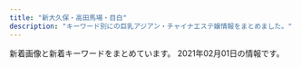 ```yaml
---
title: "新大久保・高田馬場・目白"
description: "キーワード別にの巨乳アジアン・チャイナエステ嬢情報をまとめました。"
---
```


新着画像と新着キーワードをまとめています。
2021年02月01日の情報です。

<DmmAffiliateIns />
<KeywordTable
  shops={
    [
    {
        "name": "COCORO",
        "station": "JR\u5927\u4e45\u4fdd\u99c5\u5317\u53e3",
        "img_links": [
            "https://www.cocoro556.in/img/girl/list/slist154a1f8e548a2959236fdd0e7abcde80ac7.jpg",
            "https://www.cocoro556.in/img/material/p2_t2_subt1.png",
            "https://www.cocoro556.in/img/girl/thumb/smain155228648a02b629a70c40bc424b9302c3e1.jpg",
            "https://www.cocoro556.in/img/girl/thumb/smain155128648a02b629a70c40bc424b9302c3e1.jpg",
            "https://www.cocoro556.in/img/material/p2_t2_subt4.png",
            "https://www.cocoro556.in/img/material/photost1.png",
            "https://www.cocoro556.in/img/material/gm1_rollover.png",
            "https://www.cocoro556.in/img/material/p6_t3_subt1.png",
            "https://www.cocoro556.in/img/material/gm5_rollover.png",
            "https://www.cocoro556.in/img/material/gm6_rollout.png",
            "https://www.cocoro556.in/img/girl/thumb/smain1423ae12bc52cc115b3190fbe6a84a8ffa74.jpg",
            "https://www.cocoro556.in/img/material/p2_t2_subt3.png",
            "https://www.cocoro556.in/img/material/pageheaderimg1.jpg",
            "https://www.cocoro556.in/img/material/p2_t2_subt5_m2.png",
            "https://www.cocoro556.in/img/material/photost5.png",
            "https://www.cocoro556.in/img/girl/list/slist146f806d031a1244ccfaa8b4d307f6ef6d7.jpg",
            "https://www.cocoro556.in/img/camp/camp20200426sub.jpg",
            "https://www.cocoro556.in/img/material/pageheaderimg4.jpg",
            "https://www.cocoro556.in/img/girl/thumb/smain1491773ceed1a7cd35919e9c6866285fb943.jpg",
            "https://www.cocoro556.in/img/girl/thumb/smain1421b75436b0012f83588e08b8d8eb48c8c2.jpg",
            "https://www.cocoro556.in/img/girl/list/slist16322954962968a79edd4eae79b844b9988.jpg",
            "https://www.cocoro556.in/img/material/gm3_rollover.png",
            "https://www.cocoro556.in/img/material/gm2_rollout.png",
            "https://www.cocoro556.in/img/material/gm3_rollout.png",
            "https://www.cocoro556.in/img/material/p6_t3.png",
            "https://www.cocoro556.in/img/girl/thumb/smain1441346e3df3ff1cef1386c89c6ba9e9f72e.jpg",
            "https://www.cocoro556.in/img/material/photost7.png",
            "https://www.cocoro556.in/img/material/noimg_b.jpg",
            "https://www.cocoro556.in/img/material/gm5_rollout.png",
            "https://www.cocoro556.in/img/girl/thumb/smain14634879628e490d1ecf1cd7a9d727569f95.jpg",
            "https://www.cocoro556.in/img/girl/thumb/smain1493773ceed1a7cd35919e9c6866285fb943.jpg",
            "https://www.cocoro556.in/img/material/pd_st2.png",
            "https://www.cocoro556.in/img/girl/main/smain1421b75436b0012f83588e08b8d8eb48c8c2.jpg",
            "https://www.cocoro556.in/img/material/p6_t2.png",
            "https://www.cocoro556.in/img/material/pageheaderimg3.jpg",
            "https://www.cocoro556.in/img/material/p3_t1.png",
            "https://www.cocoro556.in/img/girl/thumb/smain1461f806d031a1244ccfaa8b4d307f6ef6d7.jpg",
            "https://www.cocoro556.in/img/material/gm2_rollover.png",
            "https://www.cocoro556.in/img/girl/thumb/smain14922dea5bdda380e76839c012ab24bd9f82.jpg",
            "https://www.cocoro556.in/img/girl/main/smain1461f806d031a1244ccfaa8b4d307f6ef6d7.jpg",
            "https://www.cocoro556.in/img/material/mobilesite.png",
            "https://www.cocoro556.in/img/girl/thumb/smain1422b75436b0012f83588e08b8d8eb48c8c2.jpg",
            "https://www.cocoro556.in/img/material/pd_st3.png",
            "https://www.cocoro556.in/img/material/p2_t2_subt5.png",
            "https://www.cocoro556.in/img/material/p2_t2_subt4_m1.png",
            "https://www.cocoro556.in/img/material/photost4rev1.png",
            "https://www.cocoro556.in/img/girl/thumb/smain1443346e3df3ff1cef1386c89c6ba9e9f72e.jpg",
            "https://www.cocoro556.in/img/girl/main/smain126142f85375ac3eb532582567360874d2d6.jpg",
            "https://www.cocoro556.in/img/material/photost2rev1.png",
            "https://www.cocoro556.in/img/girl/main/smain1491773ceed1a7cd35919e9c6866285fb943.jpg",
            "https://www.cocoro556.in/img/material/p2_t2_subt5_m1.png",
            "https://www.cocoro556.in/img/girl/main/smain155128648a02b629a70c40bc424b9302c3e1.jpg",
            "https://www.cocoro556.in/img/material/leftinfo.png",
            "https://www.cocoro556.in/img/material/p6_t1.png",
            "https://www.cocoro556.in/img/girl/main/smain1441346e3df3ff1cef1386c89c6ba9e9f72e.jpg",
            "https://www.cocoro556.in/img/girl/thumb/smain1542a1f8e548a2959236fdd0e7abcde80ac7.jpg",
            "https://www.cocoro556.in/img/girl/list/slist12642f85375ac3eb532582567360874d2d6.jpg",
            "https://www.cocoro556.in/img/material/photost6.png",
            "https://www.cocoro556.in/img/material/top_t2.png",
            "https://www.cocoro556.in/img/material/gm4_rollout.png",
            "https://www.cocoro556.in/img/material/p2_t2_subt2.png",
            "https://www.cocoro556.in/img/material/pd_number.png",
            "https://www.cocoro556.in/img/material/p2_t2_sub_m1_1.png",
            "https://www.cocoro556.in/img/material/gm6_rollover.png",
            "https://www.cocoro556.in/img/girl/thumb/smain1462f806d031a1244ccfaa8b4d307f6ef6d7.jpg",
            "https://www.cocoro556.in/img/girl/thumb/smain126332fd72809eba38056753c1720b05d8d5.jpg",
            "https://www.cocoro556.in/img/material/ftel.png",
            "https://www.cocoro556.in/img/material/p3_1_t1.png",
            "https://www.cocoro556.in/img/material/noimg_s.jpg",
            "https://www.cocoro556.in/img/material/noimg_m.jpg",
            "https://www.cocoro556.in/img/material/top_t3_subt1.png",
            "https://www.cocoro556.in/img/girl/main/smain163122954962968a79edd4eae79b844b9988.jpg",
            "https://www.cocoro556.in/img/girl/thumb/smain126142f85375ac3eb532582567360874d2d6.jpg",
            "https://www.cocoro556.in/img/material/gm1_rollout.png",
            "https://www.cocoro556.in/img/material/p5_t1.png",
            "https://www.cocoro556.in/img/camp/camp20210201.jpg",
            "https://www.cocoro556.in/img/material/p2_t2_sub_m1_3.png",
            "https://www.cocoro556.in/img/girl/thumb/smain1541a1f8e548a2959236fdd0e7abcde80ac7.jpg",
            "https://www.cocoro556.in/img/material/p2_t2.png",
            "https://www.cocoro556.in/img/girl/list/slist144346e3df3ff1cef1386c89c6ba9e9f72e.jpg",
            "https://www.cocoro556.in/img/girl/thumb/smain1543ab2e0ee9f9fde8103e9fe80e33b07761.jpg",
            "https://www.cocoro556.in/img/material/accminimgrev1.jpg",
            "https://www.cocoro556.in/img/girl/thumb/smain126242f85375ac3eb532582567360874d2d6.jpg",
            "https://www.cocoro556.in/img/material/top_t1.png",
            "https://www.cocoro556.in/img/material/top_t3_imgrev1.jpg",
            "https://www.cocoro556.in/img/material/pd_st1.png",
            "https://www.cocoro556.in/img/girl/main/smain1541a1f8e548a2959236fdd0e7abcde80ac7.jpg",
            "https://www.cocoro556.in/img/material/p2_t2_sub_m1_2.png",
            "https://www.cocoro556.in/img/girl/list/slist149773ceed1a7cd35919e9c6866285fb943.jpg",
            "https://www.cocoro556.in/img/girl/thumb/smain1442346e3df3ff1cef1386c89c6ba9e9f72e.jpg",
            "https://www.cocoro556.in/img/material/pageheaderimg2.jpg",
            "https://www.cocoro556.in/img/material/top_t4.png",
            "https://www.cocoro556.in/img/girl/list/slist142b75436b0012f83588e08b8d8eb48c8c2.jpg",
            "https://www.cocoro556.in/img/material/top_t3.png",
            "https://www.cocoro556.in/img/material/p6_t2_subt1.png",
            "https://www.cocoro556.in/img/material/photost3rev1.png",
            "https://www.cocoro556.in/img/whatnew/cocoro2021.png",
            "https://www.cocoro556.in/img/material/age_rollout.png",
            "https://www.cocoro556.in/img/girl/thumb/smain163122954962968a79edd4eae79b844b9988.jpg",
            "https://www.cocoro556.in/img/girl/list/slist15565c84cfd25159bbfcf85c63899ef5f53.jpg"
        ],
        "keywords": {
            "C": 21,
            "E": 1
        },
        "url": "https://www.cocoro556.in/"
    },
    {
        "keywords": {
            "85": 1,
            "D": 5,
            "C": 14,
            "86": 4,
            "87": 1
        },
        "name": "Angel",
        "img_links": [
            "https://angel.abnavi.info/images/nbj1.jpg",
            "https://angel.abnavi.info/photos/sites/7/2020/07/2020073005201940.jpg",
            "https://angel.abnavi.info/images/room3.jpg",
            "https://angel.abnavi.info/images/s_news.png",
            "https://angel.abnavi.info/photos/sites/7/2020/07/2020073006120917.jpg",
            "https://angel.abnavi.info/images/room2.jpg",
            "https://angel.abnavi.info/images/nbj3.jpg",
            "https://angel.abnavi.info/photos/sites/7/2020/10/2020101305350920.jpg",
            "https://angel.abnavi.info/photos/sites/7/2020/11/2020110606371089.jpg",
            "https://angel.abnavi.info/photos/sites/7/2020/07/2020073005202048.jpg",
            "https://angel.abnavi.info/images/room1.jpg",
            "https://angel.abnavi.info/images/room4.jpg",
            "https://angel.abnavi.info/images/top.jpg",
            "https://angel.abnavi.info/images/end.png",
            "https://angel.abnavi.info/images/s_staff.jpg",
            "https://angel.abnavi.info/images/news_bj3.jpg",
            "https://angel.abnavi.info/photos/sites/7/2020/09/2020092301333424.jpg"
        ],
        "url": "https://angel.abnavi.info/",
        "station": "JR\u9ad8\u7530\u99ac\u5834\u99c5"
    },
    {
        "url": "http://esthe.top/",
        "name": "RAN\uff5e\u30e9\u30f3\uff5e",
        "keywords": {},
        "img_links": [
            "http://esthe.top/images/an_1_02.jpg",
            "http://esthe.top/images/an_2_03.jpg",
            "http://esthe.top/images/demo/slider/tooltips/slide1.png",
            "http://esthe.top/images/room_images/gallery-04.jpg",
            "http://esthe.top/images/an_2_07.jpg",
            "http://esthe.top/images/demo/slider/images/slide2.png",
            "http://esthe.top/images/staff_images/staff_07a.jpg",
            "http://esthe.top/images/room_images/gallery-05.jpg",
            "http://esthe.top/images/demo/slider/images/slide3.png",
            "http://esthe.top/images/demo/slider/images/slide1.png",
            "http://esthe.top/images/an_1_05.jpg",
            "http://esthe.top/images/Bottom_02.jpg",
            "http://esthe.top/images/QRcode.jpg",
            "http://esthe.top/images/room_images/gallery-03.jpg",
            "http://esthe.top/images/demo/slider/images/slide5.png",
            "http://esthe.top/images/an_1_07.jpg",
            "http://esthe.top/images/acs_ima/access-02.jpg",
            "http://esthe.top/images/an_2_05.jpg",
            "http://esthe.top/images/staff_images/staff_07b.jpg",
            "http://esthe.top/images/demo/slider/tooltips/slide5.png",
            "http://esthe.top/images/an_1_03.jpg",
            "http://esthe.top/images/staff_images/staff_01a.jpg",
            "http://esthe.top/images/staff_images/staff_09b.jpg",
            "http://esthe.top/images/acs_ima/access-04.jpg",
            "http://esthe.top/images/room_images/gallery-06.jpg",
            "http://esthe.top/images/acs_ima/access-01.jpg",
            "http://esthe.top/images/staff_images/staff_04b.jpg",
            "http://esthe.top/images/an_2_02.jpg",
            "http://esthe.top/images/room_images/index-02.jpg",
            "http://esthe.top/images/Bottom_01.jpg",
            "http://esthe.top/images/room_images/gallery-01.jpg",
            "http://esthe.top/images/staff_images/staff_09a.jpg",
            "http://esthe.top/images/an_1_04.jpg",
            "http://esthe.top/images/an_2_06.jpg",
            "http://esthe.top/images/staff_images/staff_010a.jpg",
            "http://esthe.top/images/an_2_04.jpg",
            "http://esthe.top/images/demo/slider/tooltips/slide3.png",
            "http://esthe.top/images/room_images/index-01.jpg",
            "http://esthe.top/images/staff_images/staff_010b.jpg",
            "http://esthe.top/images/an_1_06.jpg",
            "http://esthe.top/images/demo/slider/tooltips/slide4.png",
            "http://esthe.top/images/demo/slider/tooltips/slide2.png",
            "http://esthe.top/images/staff_images/staff_04a.jpg",
            "http://esthe.top/images/staff_images/staff_01b.jpg",
            "http://esthe.top/images/acs_ima/access-03.jpg",
            "http://esthe.top/images/room_images/gallery-02.jpg",
            "http://esthe.top/images/demo/slider/images/slide4.png"
        ],
        "station": "JR\u9ad8\u7530\u99ac\u5834\u99c5\u6771\u53e3"
    },
    {
        "station": "JR\u9ad8\u7530\u99ac\u5834\u99c5\u65e9\u7a32\u7530\u53e3",
        "url": "http://www.china-es.info/",
        "img_links": [
            "http://www.china-es.info/images/menu/staff.jpg",
            "http://www.china-es.info/images/mobile.jpg",
            "http://www.china-es.info/images/head.jpg",
            "http://www.china-es.info/images/menu/interior.jpg",
            "http://www.china-es.info/images/int3.jpg",
            "http://www.china-es.info/img/nana2.jpg",
            "http://www.china-es.info/images/sys2.jpg",
            "http://www.china-es.info/images/sys3.jpg",
            "http://www.china-es.info/images/top.jpg",
            "http://www.china-es.info/images/staff_t.jpg",
            "http://www.china-es.info/images/int2.jpg",
            "http://www.china-es.info/images/int4.jpg",
            "http://www.china-es.info/images/int1.jpg",
            "http://www.china-es.info/img/hibiki1.jpg",
            "http://www.china-es.info/images/rec1.jpg",
            "http://www.china-es.info/img/nana1.jpg",
            "http://www.china-es.info/images/sys1.jpg",
            "http://www.china-es.info/img/ringo1.jpg",
            "http://www.china-es.info/images/rec2.jpg",
            "http://www.china-es.info/images/interior_t.jpg",
            "http://www.china-es.info/images/menu/top.jpg",
            "http://www.china-es.info/images/news.jpg"
        ],
        "keywords": {},
        "name": "Honey At Home \u30cf\u30cb\u30fc\u30a2\u30c3\u30c8\u30db\u30fc\u30e0"
    },
    {
        "name": "\u6625\u306e\u5922",
        "keywords": {},
        "url": "http://www.harunoyume.com/",
        "station": "JR\u65b0\u5927\u4e45\u4fdd\u99c5",
        "img_links": [
            "http://www.harunoyume.com/images/discount.jpg",
            "http://www.harunoyume.com/images/campaign.jpg",
            "http://www.harunoyume.com/images/covergirl.jpg",
            "http://www.harunoyume.com/images/service-image.jpg"
        ]
    },
    {
        "url": "http://kobo.mssg.jp/",
        "station": "JR\u5927\u4e45\u4fdd\u99c5\u5317\u53e3",
        "keywords": {},
        "name": "\u6c34\u8272-\u30df\u30ba\u30a4\u30ed-",
        "img_links": [
            "http://kobo.mssg.jp/layer/images/top/top_04.jpg",
            "http://kobo.mssg.jp/images/staff_5.jpg",
            "http://kobo.mssg.jp/images/staff_2b.jpg",
            "http://kobo.mssg.jp/images/1.jpg",
            "http://kobo.mssg.jp/images/staff_9a.jpg",
            "http://kobo.mssg.jp/layer/images/top/top_01.jpg",
            "http://kobo.mssg.jp/images/top2.jpg",
            "http://kobo.mssg.jp/images/top1.jpg",
            "http://kobo.mssg.jp/images/staff_10a.jpg",
            "http://kobo.mssg.jp/images/s_info.png",
            "http://kobo.mssg.jp/images/staff_8.jpg",
            "http://kobo.mssg.jp/images/staff_2a.jpg",
            "http://kobo.mssg.jp/layer/images/top/top_08.png",
            "http://kobo.mssg.jp/images/staff_9b.jpg",
            "http://kobo.mssg.jp/images/info.png",
            "http://kobo.mssg.jp/layer/images/top/top_03.jpg",
            "http://kobo.mssg.jp/images/wenzi-staff.png",
            "http://kobo.mssg.jp/layer/images/top/top_06.jpg",
            "http://kobo.mssg.jp/images/staff_8a.jpg",
            "http://kobo.mssg.jp/layer/images/top.jpg",
            "http://kobo.mssg.jp/images/staff_4.jpg",
            "http://kobo.mssg.jp/layer/images/top/top_05.jpg",
            "http://kobo.mssg.jp/images/staff_bj1.png",
            "http://kobo.mssg.jp/layer/images/top/top_02.jpg",
            "http://kobo.mssg.jp/images/staff_bj4.png"
        ]
    },
    {
        "img_links": [
            "http://p-aroma.work/images/3.jpg",
            "http://p-aroma.work/images/s2.jpg",
            "http://p-aroma.work/img/mayu1.png",
            "http://p-aroma.work/staff/mayu.jpg",
            "http://p-aroma.work/images/2.jpg",
            "http://p-aroma.work/images/int1.png",
            "http://p-aroma.work/staff/kasumi.jpg",
            "http://p-aroma.work/images/1.jpg",
            "http://p-aroma.work/images/tel.jpg",
            "http://p-aroma.work/images/interior_t.png",
            "http://p-aroma.work/img/mirai1.png",
            "http://p-aroma.work/images/4.jpg",
            "http://p-aroma.work/images/6.jpg",
            "http://p-aroma.work/img/rina1.png",
            "http://p-aroma.work/images/s1.jpg",
            "http://p-aroma.work/img/ayaka1.png",
            "http://p-aroma.work/staff/rina.jpg",
            "http://p-aroma.work/images/mobile.jpg",
            "http://p-aroma.work/images/staff_t.png",
            "http://p-aroma.work/images/news.jpg",
            "http://p-aroma.work/images/sys.png",
            "http://p-aroma.work/images/int2.png",
            "http://p-aroma.work/staff/ayaka.jpg",
            "http://p-aroma.work/images/s1.png",
            "http://p-aroma.work/images/head.jpg",
            "http://p-aroma.work/img/kasumi1.png",
            "http://p-aroma.work/staff/mirai.jpg"
        ],
        "station": "JR\u5927\u4e45\u4fdd\u99c5\u5317\u53e3",
        "url": "http://p-aroma.work/",
        "name": "\u7652\u3057\u306e\u51fa\u4f1a\u3044",
        "keywords": {}
    },
    {
        "keywords": {
            "C": 34
        },
        "name": "Lovely Heart",
        "url": "http://aes-salon.com/",
        "img_links": [
            "http://aes-salon.com/img/access/roaddm.png",
            "http://aes-salon.com/scdl/staff/10081mb.jpg",
            "http://aes-salon.com/pic/top1.jpg",
            "http://aes-salon.com/scdl/staff/10631.jpg",
            "http://aes-salon.com/scdl/staff/10291.jpg",
            "http://aes-salon.com/img/access/road3.jpg",
            "http://aes-salon.com/scdl/staff/10602.jpg",
            "http://aes-salon.com/scdl/staff/10671.jpg",
            "http://aes-salon.com/scdl/staff/10661mb.jpg",
            "http://aes-salon.com/scdl/staff/10591.jpg",
            "http://aes-salon.com/img/ttl_nouka.jpg",
            "http://aes-salon.com/scdl/staff/10461.jpg",
            "http://aes-salon.com/scdl/staff/10501.jpg",
            "http://aes-salon.com/scdl/staff/10601.jpg",
            "http://aes-salon.com/pic/top2.jpg",
            "http://aes-salon.com/scdl/staff/10621.jpg",
            "http://aes-salon.com/scdl/staff/10471.jpg",
            "http://aes-salon.com/scdl/staff/10601mb.jpg",
            "http://aes-salon.com/scdl/staff/10411.jpg",
            "http://aes-salon.com/scdl/staff/10342.jpg",
            "http://aes-salon.com/img/access/road2.jpg",
            "http://aes-salon.com/pic/head.jpg",
            "http://aes-salon.com/scdl/staff/10671mb.jpg",
            "http://aes-salon.com/scdl/staff/10083.jpg",
            "http://aes-salon.com/scdl/staff/10641mb.jpg",
            "http://aes-salon.com/img/access/road4.jpg",
            "http://aes-salon.com/scdl/staff/10511mb.jpg",
            "http://aes-salon.com/scdl/staff/10252.jpg",
            "http://aes-salon.com/img/ttl_att.png",
            "http://aes-salon.com/scdl/staff/10561.jpg",
            "http://aes-salon.com/img/ttl_attbnr.jpg",
            "http://aes-salon.com/scdl/staff/10412.jpg",
            "http://aes-salon.com/scdl/staff/10251.jpg",
            "http://aes-salon.com/i/files/homeimg.jpg",
            "http://aes-salon.com/scdl/staff/10441mb.jpg",
            "http://aes-salon.com/scdl/staff/10471mb.jpg",
            "http://aes-salon.com/scdl/staff/10592.jpg",
            "http://aes-salon.com/scdl/staff/10651mb.jpg",
            "http://aes-salon.com/img/ttl_bekan.jpg",
            "http://aes-salon.com/scdl/staff/10251mb.jpg",
            "http://aes-salon.com/scdl/staff/10571mb.jpg",
            "http://aes-salon.com/scdl/staff/10091.jpg",
            "http://aes-salon.com/scdl/staff/10121.jpg",
            "http://aes-salon.com/img/system/campaign.jpg",
            "http://aes-salon.com/scdl/staff/10571.jpg",
            "http://aes-salon.com/scdl/staff/10121mb.jpg",
            "http://aes-salon.com/scdl/staff/10511.jpg",
            "http://aes-salon.com/scdl/staff/10122.jpg",
            "http://aes-salon.com/scdl/staff/10092.jpg",
            "http://aes-salon.com/scdl/staff/10631mb.jpg",
            "http://aes-salon.com/scdl/staff/10292.jpg",
            "http://aes-salon.com/scdl/staff/10461mb.jpg",
            "http://aes-salon.com/scdl/staff/10411mb.jpg",
            "http://aes-salon.com/scdl/staff/10472.jpg",
            "http://aes-salon.com/scdl/staff/10621mb.jpg",
            "http://aes-salon.com/scdl/staff/10562.jpg",
            "http://aes-salon.com/scdl/staff/10501mb.jpg",
            "http://aes-salon.com/scdl/staff/10351.jpg",
            "http://aes-salon.com/scdl/staff/10441.jpg",
            "http://aes-salon.com/scdl/staff/10291mb.jpg",
            "http://aes-salon.com/scdl/staff/10091mb.jpg",
            "http://aes-salon.com/scdl/staff/10351mb.jpg",
            "http://aes-salon.com/scdl/staff/10502.jpg",
            "http://aes-salon.com/scdl/staff/10591mb.jpg",
            "http://aes-salon.com/scdl/staff/10563.jpg",
            "http://aes-salon.com/scdl/staff/10462.jpg",
            "http://aes-salon.com/img/ttl_staff.png",
            "http://aes-salon.com/img/ttl_sister.png",
            "http://aes-salon.com/img/access/road1.jpg",
            "http://aes-salon.com/scdl/staff/10561mb.jpg",
            "http://aes-salon.com/scdl/staff/10661.jpg",
            "http://aes-salon.com/scdl/staff/10341.jpg",
            "http://aes-salon.com/scdl/staff/10341mb.jpg",
            "http://aes-salon.com/scdl/staff/10641.jpg",
            "http://aes-salon.com/scdl/staff/10081.jpg",
            "http://aes-salon.com/scdl/staff/10082.jpg",
            "http://aes-salon.com/scdl/staff/10651.jpg",
            "http://aes-salon.com/img/ttl_mobile.jpg"
        ],
        "station": "JR\u5927\u4e45\u4fdd\u99c5\u5317\u53e3"
    },
    {
        "keywords": {},
        "name": "Lui\uff5e\u30eb\u30a4\uff5e",
        "img_links": [
            "http://www.e-candy.work/images/newface.png",
            "http://www.e-candy.work/img/ai1.jpg",
            "http://www.e-candy.work/images/sys2.jpg",
            "http://www.e-candy.work/images/4.jpg",
            "http://www.e-candy.work/img/aya1.jpg",
            "http://www.e-candy.work/images/int2.png",
            "http://www.e-candy.work/images/1.jpg",
            "http://www.e-candy.work/images/info.png",
            "http://www.e-candy.work/images/8.jpg",
            "http://www.e-candy.work/images/3.jpg",
            "http://www.e-candy.work/images/news.jpg",
            "http://www.e-candy.work/img/rina1.jpg",
            "http://www.e-candy.work/images/mobile.jpg",
            "http://www.e-candy.work/img/miki1.jpg",
            "http://www.e-candy.work/img/haruka1.jpg",
            "http://www.e-candy.work/images/s1.png",
            "http://www.e-candy.work/images/tel.jpg",
            "http://www.e-candy.work/images/6.jpg",
            "http://www.e-candy.work/images/int1.png",
            "http://www.e-candy.work/img/yui1.jpg",
            "http://www.e-candy.work/img/nana1.jpg",
            "http://www.e-candy.work/images/sys1.jpg",
            "http://www.e-candy.work/images/head.jpg",
            "http://www.e-candy.work/images/interior_t.png",
            "http://www.e-candy.work/images/7.jpg",
            "http://www.e-candy.work/images/staff_t.png",
            "http://www.e-candy.work/images/5.jpg",
            "http://www.e-candy.work/images/sys3.png"
        ],
        "url": "http://www.e-candy.work/",
        "station": "\u65b0\u5927\u4e45\u4fdd\u99c5"
    },
    {
        "station": "JR\u9ad8\u7530\u99ac\u5834\u99c5\u65e9\u7a32\u7530\u53e3",
        "img_links": [
            "http://www.kity.work/staff/aoi.jpg",
            "http://www.kity.work/images/staff_t.jpg",
            "http://www.kity.work/images/s1.png",
            "http://www.kity.work/images/news.jpg",
            "http://www.kity.work/images/up.jpg",
            "http://www.kity.work/staff/minami.jpg",
            "http://www.kity.work/images/int1.jpg",
            "http://www.kity.work/staff/an.jpg",
            "http://www.kity.work/images/ac2.jpg",
            "http://www.kity.work/images/4.jpg",
            "http://www.kity.work/images/s1.jpg",
            "http://www.kity.work/images/tel.jpg",
            "http://www.kity.work/img/minami1.jpg",
            "http://www.kity.work/img/yuka1.jpg",
            "http://www.kity.work/staff/yuka.jpg",
            "http://www.kity.work/images/int2.jpg",
            "http://www.kity.work/images/sys.jpg",
            "http://www.kity.work/img/aoi1.jpg",
            "http://www.kity.work/img/an1.jpg",
            "http://www.kity.work/staff/sara.jpg",
            "http://www.kity.work/img/an2.jpg",
            "http://www.kity.work/img/minami2.jpg",
            "http://www.kity.work/images/s2.jpg",
            "http://www.kity.work/img/sara1.jpg",
            "http://www.kity.work/img/aoi2.jpg",
            "http://www.kity.work/images/1.jpg",
            "http://www.kity.work/images/3.jpg",
            "http://www.kity.work/img/yuka2.jpg",
            "http://www.kity.work/img/sara2.jpg",
            "http://www.kity.work/images/head.jpg",
            "http://www.kity.work/images/2.jpg",
            "http://www.kity.work/images/5.jpg",
            "http://www.kity.work/images/tg.jpg",
            "http://www.kity.work/images/interior_t.jpg"
        ],
        "keywords": {},
        "name": "\u98a8\u96c5\u5802 \uff5e\u3075\u3046\u304c\u3069\u3046\uff5e",
        "url": "http://www.kity.work/"
    },
    {
        "name": "\u82b1",
        "img_links": [
            "https://est-hana.com/img/material/staff_t1.png",
            "https://est-hana.com/img/material/click_tel_btn.png",
            "https://est-hana.com/img/girl/pickup/pickup20180830201105.jpg",
            "https://est-hana.com/img/girl/list/slist19753ce52e0264e81a8a42e5d3c84dd833e.jpg",
            "https://est-hana.com/img/material/gm6_rollout.png",
            "https://est-hana.com/img/material/hosi4.png",
            "https://est-hana.com/img/girl/list/s77_face.jpg",
            "https://est-hana.com/img/girl/thumb/s86_1.jpg",
            "https://est-hana.com/img/material/photorenew3.jpg",
            "https://est-hana.com/img/girl/pickup/pickup20190227121102.jpg",
            "https://est-hana.com/img/material/massap6.jpg",
            "https://est-hana.com/img/girl/main/s139_1.jpg",
            "https://est-hana.com/img/material/massap2.jpg",
            "https://est-hana.com/img/girl/pickup/pickup20190118192153.jpg",
            "https://est-hana.com/img/material/top_t6.png",
            "https://est-hana.com/img/girl/pickup/pickup20191214162524.jpg",
            "https://est-hana.com/img/girl/list/sface110404ef9fc79e2a0a04d64b621c22a0c77.jpg",
            "https://est-hana.com/img/material/detailwaku.png",
            "https://est-hana.com/img/girl/list/s77_list.jpg",
            "https://est-hana.com/img/girl/thumb/smain1913da4fa2da2e801312734721e1a44d8e19.jpg",
            "https://est-hana.com/img/girl/thumb/smain184149673a0eecbfdaab27d1a016ce6f4281.jpg",
            "https://est-hana.com/img/girl/pickup/pickup20181218104555.jpg",
            "https://est-hana.com/img/material/photorenew1.jpg",
            "https://est-hana.com/img/material/line1.png",
            "https://est-hana.com/img/girl/list/s86_list.jpg",
            "https://est-hana.com/img/girl/list/slist191ec56c0d5cc68365ea11e2e52a40272d8.jpg",
            "https://est-hana.com/img/girl/list/s75_face.jpg",
            "https://est-hana.com/img/material/massap7.jpg",
            "https://est-hana.com/img/girl/list/sface8365230fc40840a020ba3ed47600db4b4a.jpg",
            "https://est-hana.com/img/material/gm5_rollout.png",
            "https://est-hana.com/img/girl/pickup/pickup20190118192257.jpg",
            "https://est-hana.com/img/girl/main/smain1891e9ae2d8752cd8b9474ebd62df9909f9b.jpg",
            "https://est-hana.com/img/girl/thumb/smain110138adcf1cf026681bfa9a408199a21890.jpg",
            "https://est-hana.com/img/material/gm4_rollout.png",
            "https://est-hana.com/img/girl/pickup/topgirl20180526173824.png",
            "https://est-hana.com/img/girl/thumb/s139_1.jpg",
            "https://est-hana.com/img/girl/list/s163_face.jpg",
            "https://est-hana.com/img/girl/list/s139_face.jpg",
            "https://est-hana.com/img/girl/thumb/smain1901e7f2a11706f93c08ab1eb76c57c0a501.jpg",
            "https://est-hana.com/img/girl/pickup/pickup20141227182613.jpeg",
            "https://est-hana.com/img/material/gm3_rollout.png",
            "https://est-hana.com/img/material/sys_etc.png",
            "https://est-hana.com/img/girl/list/sface18449673a0eecbfdaab27d1a016ce6f4281.jpg",
            "https://est-hana.com/img/material/w1.png",
            "https://est-hana.com/img/girl/list/sface189e9ae2d8752cd8b9474ebd62df9909f9b.jpg",
            "https://est-hana.com/img/material/returnbtn.png",
            "https://est-hana.com/img/camp/camp20210201.png",
            "https://est-hana.com/img/girl/pickup/pickup20191208191053.jpg",
            "https://est-hana.com/img/material/top_t2.png",
            "https://est-hana.com/img/material/m2.png",
            "https://est-hana.com/img/girl/list/sface199a8b144d9cbd006fc9dffdf23ad77de07.jpg",
            "https://est-hana.com/img/girl/list/s180_list.jpg",
            "https://est-hana.com/img/girl/pickup/topgirl20180308214256.png",
            "https://est-hana.com/img/girl/list/s173_list.jpg",
            "https://est-hana.com/img/girl/thumb/s180_1.jpg",
            "https://est-hana.com/img/material/massa_t1.png",
            "https://est-hana.com/img/girl/pickup/pickup20190121202926.jpg",
            "https://est-hana.com/img/material/massap3.jpg",
            "https://est-hana.com/img/material/sys_option.png",
            "https://est-hana.com/img/girl/main/smain110138adcf1cf026681bfa9a408199a21890.jpg",
            "https://est-hana.com/img/material/top_t2_img_rev2.jpg",
            "https://est-hana.com/img/girl/main/smain1871110bf62c88dcefca310cdc127f9b11f2.jpg",
            "https://est-hana.com/img/girl/pickup/topgirl20190528141109.png",
            "https://est-hana.com/img/girl/thumb/smain1912da4fa2da2e801312734721e1a44d8e19.jpg",
            "https://est-hana.com/img/girl/thumb/smain1871110bf62c88dcefca310cdc127f9b11f2.jpg",
            "https://est-hana.com/img/material/gm1_rollout.png",
            "https://est-hana.com/img/girl/pickup/topgirl20180908131653.png",
            "https://est-hana.com/img/girl/pickup/topgirl20161016054301.png",
            "https://est-hana.com/img/girl/main/smain1911ec56c0d5cc68365ea11e2e52a40272d8.jpg",
            "https://est-hana.com/img/girl/pickup/pickup20180526173711.jpg",
            "https://est-hana.com/img/girl/list/s75_list.jpg",
            "https://est-hana.com/img/girl/pickup/topgirl20140510202547.png",
            "https://est-hana.com/img/material/top_t3.png",
            "https://est-hana.com/img/material/age.png",
            "https://est-hana.com/img/girl/thumb/smain18725b09cd881b1f036f9f4970616c10b474.jpg",
            "https://est-hana.com/img/material/d1.png",
            "https://est-hana.com/img/girl/thumb/smain193281777917c863b2cd265723b9cb5a3c32.jpg",
            "https://est-hana.com/img/girl/list/slist187110f9d5212fd19d8b8410ec6bff294e6.jpg",
            "https://est-hana.com/img/material/infopanel.png",
            "https://est-hana.com/img/material/massap5.jpg",
            "https://est-hana.com/img/girl/list/slist19053cc33bb85f739f63e84c2ae2c41c2eb.jpg",
            "https://est-hana.com/img/girl/thumb/smain197153ce52e0264e81a8a42e5d3c84dd833e.jpg",
            "https://est-hana.com/img/material/systme_t1.png",
            "https://est-hana.com/img/material/staffdetail_t1.png",
            "https://est-hana.com/img/girl/pickup/pickup20190528135649.jpg",
            "https://est-hana.com/img/girl/list/s173_face.jpg",
            "https://est-hana.com/img/girl/list/s139_list.jpg",
            "https://est-hana.com/img/girl/list/s88_list.jpg",
            "https://est-hana.com/img/girl/thumb/s173_2.jpg",
            "https://est-hana.com/img/material/top_twitter.png",
            "https://est-hana.com/img/girl/list/sface193e3a7504f14e2050f14cb6782d72bb46c.jpg",
            "https://est-hana.com/img/girl/main/s75_1.jpg",
            "https://est-hana.com/img/whatnew/20200401_mask.jpg",
            "https://est-hana.com/img/material/month.png",
            "https://est-hana.com/img/girl/list/sface201dc74ab8dea78d771771d5fda7bccc989.jpg",
            "https://est-hana.com/img/girl/main/smain1931e3a7504f14e2050f14cb6782d72bb46c.jpg",
            "https://est-hana.com/img/girl/thumb/smain1911ec56c0d5cc68365ea11e2e52a40272d8.jpg",
            "https://est-hana.com/img/girl/main/smain1901e7f2a11706f93c08ab1eb76c57c0a501.jpg",
            "https://est-hana.com/img/girl/pickup/topgirl20141227182718.png",
            "https://est-hana.com/img/girl/thumb/smain19725e2ed7efe2de621955e09d12295a13ee.jpg",
            "https://est-hana.com/img/girl/list/sface191ec56c0d5cc68365ea11e2e52a40272d8.jpg",
            "https://est-hana.com/img/material/top_t4.png",
            "https://est-hana.com/img/girl/list/sface190e7f2a11706f93c08ab1eb76c57c0a501.jpg",
            "https://est-hana.com/img/material/photorenew4.jpg",
            "https://est-hana.com/img/girl/list/sface19753ce52e0264e81a8a42e5d3c84dd833e.jpg",
            "https://est-hana.com/img/girl/main/smain197153ce52e0264e81a8a42e5d3c84dd833e.jpg",
            "https://est-hana.com/img/girl/thumb/smain1891e9ae2d8752cd8b9474ebd62df9909f9b.jpg",
            "https://est-hana.com/img/girl/list/s86_face.jpg",
            "https://est-hana.com/img/girl/main/s173_1.jpg",
            "https://est-hana.com/img/girl/thumb/smain1102404ef9fc79e2a0a04d64b621c22a0c77.jpg",
            "https://est-hana.com/img/girl/main/smain184149673a0eecbfdaab27d1a016ce6f4281.jpg",
            "https://est-hana.com/img/material/topflashimg1.jpg",
            "https://est-hana.com/img/material/day.png",
            "https://est-hana.com/img/material/photorenew2rev1.jpg",
            "https://est-hana.com/img/material/sys_course1_rev2.png",
            "https://est-hana.com/img/girl/thumb/s88_1.jpg",
            "https://est-hana.com/img/girl/list/slist18449673a0eecbfdaab27d1a016ce6f4281.jpg",
            "https://est-hana.com/img/material/top_t5.png",
            "https://est-hana.com/img/material/gm2_rollout.png",
            "https://est-hana.com/img/girl/main/s180_1.jpg",
            "https://est-hana.com/img/girl/main/s86_1.jpg",
            "https://est-hana.com/img/material/sys_course2_rev2.png",
            "https://est-hana.com/img/girl/pickup/topgirl20140502225842.png",
            "https://est-hana.com/img/girl/list/s163_list.jpg",
            "https://est-hana.com/img/whatnew/20200401min60.jpg",
            "https://est-hana.com/img/girl/thumb/smain1991a8b144d9cbd006fc9dffdf23ad77de07.jpg",
            "https://est-hana.com/img/material/sframe2014.png",
            "https://est-hana.com/img/girl/list/s88_face.jpg",
            "https://est-hana.com/img/girl/list/slist2012ba9beda1a19f1ba57dcc87485d57321.jpg",
            "https://est-hana.com/img/material/hosi5.png",
            "https://est-hana.com/img/girl/main/smain1991a8b144d9cbd006fc9dffdf23ad77de07.jpg",
            "https://est-hana.com/img/girl/list/slist199a8b144d9cbd006fc9dffdf23ad77de07.jpg",
            "https://est-hana.com/img/girl/list/slist189e9ae2d8752cd8b9474ebd62df9909f9b.jpg",
            "https://est-hana.com/img/girl/list/s180_face.jpg",
            "https://est-hana.com/img/material/accsess_picter2.jpg",
            "https://est-hana.com/img/girl/thumb/smain1902e7f2a11706f93c08ab1eb76c57c0a501.jpg",
            "https://est-hana.com/img/girl/list/slist110d5ce8a5906e2cdaf90af47c9395e0dff.jpg",
            "https://est-hana.com/img/girl/thumb/s75_1.jpg",
            "https://est-hana.com/img/material/massap1.jpg",
            "https://est-hana.com/img/girl/list/sface187386757ea62d773ca58e2457fc23b8e13.jpg",
            "https://est-hana.com/img/material/massap4.jpg",
            "https://est-hana.com/img/girl/list/slist8365230fc40840a020ba3ed47600db4b4a.jpg",
            "https://est-hana.com/img/girl/thumb/s173_1.jpg",
            "https://est-hana.com/img/whatnew/20200304.jpg",
            "https://est-hana.com/img/material/photorenew5.jpg",
            "https://est-hana.com/img/girl/main/s88_1.jpg",
            "https://est-hana.com/img/girl/thumb/smain1931e3a7504f14e2050f14cb6782d72bb46c.jpg",
            "https://est-hana.com/img/material/accsess_station.png",
            "https://est-hana.com/img/material/sys_course3_rev1.png",
            "https://est-hana.com/img/girl/list/slist193a69a1a063a3159e298d18b691542266d.jpg",
            "https://est-hana.com/img/material/systme_t2.png",
            "https://est-hana.com/img/material/staff_t1rev1.png",
            "https://est-hana.com/img/girl/thumb/smain184249673a0eecbfdaab27d1a016ce6f4281.jpg"
        ],
        "url": "https://est-hana.com/",
        "station": "JR\u5927\u4e45\u4fdd\u99c5\u5317\u53e3",
        "keywords": {
            "G": 1,
            "\u30c0\u30a4\u30ca\u30de\u30a4\u30c8": 1,
            "E": 5,
            "C": 39
        }
    },
    {
        "img_links": [
            "http://www.enchuen.com/images/img_service02.png",
            "http://www.enchuen.com/images/therapist_yona.jpg",
            "http://www.enchuen.com/images/img_slider01.png",
            "http://www.enchuen.com/images/therapist_yume.jpg",
            "http://www.enchuen.com/images/interior03.jpg",
            "http://www.enchuen.com/images/h2_link01.png",
            "http://www.enchuen.com/images/interior02_s.jpg",
            "http://www.enchuen.com/images/mail_header.png",
            "http://www.enchuen.com/images/h2_twitter.png",
            "http://www.enchuen.com/images/therapist_noa_s.jpg",
            "http://www.enchuen.com/images/img_service03.png",
            "http://www.enchuen.com/images/a_qa.png",
            "http://www.enchuen.com/images/top_slider2.jpg",
            "http://www.enchuen.com/images/img_service01.png",
            "http://www.enchuen.com/images/h2_alliancegide.png",
            "http://www.enchuen.com/images/btn_gnavi04_no.png",
            "http://www.enchuen.com/images/img_comimgsoon.jpg",
            "http://www.enchuen.com/images/therapist_yona_s.jpg",
            "http://www.enchuen.com/images/btn_gnavi06_no.png",
            "http://www.enchuen.com/images/btn_gnavi05_no.png",
            "http://www.enchuen.com/images/icon_chi.png",
            "http://www.enchuen.com/images/h2_servicecontents.png",
            "http://www.enchuen.com/images/ins_header.png",
            "http://www.enchuen.com/images/top_slider5.jpg",
            "http://www.enchuen.com/images/interior02.jpg",
            "http://www.enchuen.com/images/top_slider4.jpg",
            "http://www.enchuen.com/images/interior01_s.jpg",
            "http://www.enchuen.com/images/img_service05.png",
            "http://www.enchuen.com/images/therapist_noa.jpg",
            "http://www.enchuen.com/images/img_service07.png",
            "http://www.enchuen.com/images/h2_alltherapist.png",
            "http://www.enchuen.com/images/tw_header.png",
            "http://www.enchuen.com/images/h2_information.png",
            "http://www.enchuen.com/images/ban-tel.png",
            "http://www.enchuen.com/images/btn_gnavi01_no.png",
            "http://www.enchuen.com/images/h2_qa.png",
            "http://www.enchuen.com/images/h2_instagam.png",
            "http://www.enchuen.com/images/therapist_kaori_s.jpg",
            "http://www.enchuen.com/images/interior04_s.jpg",
            "http://www.enchuen.com/images/mess_footer.png",
            "http://www.enchuen.com/images/top_slider6.jpg",
            "http://www.enchuen.com/images/interior03_s.jpg",
            "http://www.enchuen.com/images/tel_header.png",
            "http://www.enchuen.com/images/img_slider02.png",
            "http://www.enchuen.com/images/interior04.jpg",
            "http://www.enchuen.com/images/btn_gnavi02_no.png",
            "http://www.enchuen.com/images/pagetop.png",
            "http://www.enchuen.com/images/h2_alliancegide2.png",
            "http://www.enchuen.com/images/icon_eng.png",
            "http://www.enchuen.com/images/q_qa.png",
            "http://www.enchuen.com/images/top_slider3.jpg",
            "http://www.enchuen.com/images/btn_gnavi03_no.png",
            "http://www.enchuen.com/images/pickmessage01.png",
            "http://www.enchuen.com/images/therapist_yume_s.jpg",
            "http://www.enchuen.com/images/img_slider03.png",
            "http://www.enchuen.com/images/therapist_kaori.jpg",
            "http://www.enchuen.com/images/top_slider1.jpg",
            "http://www.enchuen.com/images/h2_linkban.png",
            "http://www.enchuen.com/images/tw_footer.png",
            "http://www.enchuen.com/images/interior01.jpg",
            "http://www.enchuen.com/images/h2_contact.png",
            "http://www.enchuen.com/images/img_aromaoil.png",
            "http://www.enchuen.com/images/img_service04.png",
            "http://www.enchuen.com/images/img_service06.png",
            "http://www.enchuen.com/images/ins_footer.png"
        ],
        "keywords": {
            "C": 4
        },
        "url": "http://www.enchuen.com/",
        "station": "JR\u65b0\u5927\u4e45\u4fdd\u99c5",
        "name": "\u7e01\u4e2d\u7e01\uff5e\u3048\u3093\u3061\u3085\u3046\u3048\u3093\uff5e"
    },
    {
        "img_links": [
            "http://y-rlx.site/images/index_04.jpg",
            "http://www.y-rlx.site/images/upload/thumb/02b4e6896e30ae85.jpg",
            "http://www.y-rlx.site/images/upload/thumb/09ac55d22a602603.jpg",
            "http://www.y-rlx.site/images/info_09.jpg",
            "http://www.y-rlx.site/girl/03.jpg",
            "http://www.y-rlx.site/images/upload/thumb/e8190e2180eba7c5.jpg",
            "http://www.y-rlx.site/images/index_04.jpg",
            "http://www.y-rlx.site/images/rec_09.jpg",
            "http://www.y-rlx.site/images/index_07.jpg",
            "http://www.y-rlx.site/images/index_10.jpg",
            "http://www.y-rlx.site/images/staff_09.jpg",
            "http://www.y-rlx.site/images/upload/thumb/0fba3207fb3c4467.jpg",
            "http://www.y-rlx.site/images/card.jpg",
            "http://www.y-rlx.site/images/index_13.jpg",
            "http://www.y-rlx.site/images/index_03.jpg",
            "http://y-rlx.site/images/index_07.jpg",
            "http://www.y-rlx.site/images/index_02.jpg",
            "http://www.y-rlx.site/images/index_15.jpg",
            "http://www.y-rlx.site/images/index_20.jpg",
            "http://www.y-rlx.site/images/upload/thumb/90f9ae2f9ed02731.jpg",
            "http://www.y-rlx.site/images/index_08.jpg",
            "http://www.y-rlx.site/girl/02.jpg",
            "http://www.y-rlx.site/images/upload/thumb/c69d7050fbdbb36f.jpg",
            "http://www.y-rlx.site/images/upload/thumb/ed8b0cbb7323414a.jpg",
            "http://www.y-rlx.site/images/upload/thumb/e0a26e58e17a1416.jpg",
            "http://www.y-rlx.site/images/index_06.jpg",
            "http://www.y-rlx.site/images/upload/thumb/32d5587b116ac0d3.jpg",
            "http://www.y-rlx.site/girl/04.jpg",
            "http://www.y-rlx.site/girl/01.jpg",
            "http://www.y-rlx.site/images/index_01.jpg",
            "http://www.y-rlx.site/images/index_09.jpg",
            "http://www.y-rlx.site/images/index_18.jpg",
            "http://www.y-rlx.site/images/info.jpg",
            "http://www.y-rlx.site/images/upload/thumb/62bb8e59304c2af9.jpg",
            "http://www.y-rlx.site/images/index_05.jpg",
            "http://www.y-rlx.site/images/upload/thumb/2c7fdde9ad97892b.jpg",
            "http://www.y-rlx.site/images/rec.jpg",
            "http://www.y-rlx.site/images/upload/thumb/55cf68e3bb41cd32.jpg",
            "http://www.y-rlx.site/images/index_19.jpg",
            "http://www.y-rlx.site/images/index_11.jpg",
            "http://www.y-rlx.site/girl/05.jpg"
        ],
        "url": "http://www.y-rlx.site/",
        "keywords": {
            "C": 6,
            "88": 2,
            "89": 1,
            "87": 4,
            "D": 1
        },
        "name": "\u60a0\u30a8\u30b9\u30c6",
        "station": "JR\u9ad8\u7530\u99ac\u5834\u99c5\u65e9\u7a32\u7530\u53e3"
    },
    {
        "station": "JR\u65b0\u5927\u4e45\u4fdd\u99c5",
        "keywords": {
            "D": 182,
            "86": 94,
            "87": 72,
            "E": 36,
            "88": 27,
            "C": 2,
            "85": 18,
            "83": 9
        },
        "name": "Familiar\u30fb\u30d5\u30a1\u30df\u30ea\u30fc\u30a2",
        "url": "http://familiar.tyo.cm/",
        "img_links": [
            "http://familiar.tyo.cm/photos/sites/37/2019/12/201912130833132.jpg",
            "http://familiar.tyo.cm/photos/sites/37/2019/03/2019032406115446.jpg",
            "http://familiar.tyo.cm/photos/sites/37/2019/10/2019102408541458.jpg",
            "http://familiar.tyo.cm/photos/sites/37/2019/03/2019032406115312.jpg",
            "http://familiar.tyo.cm/photos/sites/37/2019/03/2019032406115311.jpg",
            "http://familiar.tyo.cm/photos/sites/37/2019/09/2019090503385014.jpg",
            "http://familiar.tyo.cm/photos/sites/37/2018/12/2018121903013346.jpg",
            "http://familiar.tyo.cm/photos/sites/37/2019/12/2019120401355046.jpg",
            "http://familiar.tyo.cm/photos/sites/37/2019/10/2019102502193826.jpg",
            "http://familiar.tyo.cm/photos/sites/37/2019/12/2019120502265383.jpg",
            "http://familiar.tyo.cm/images/s_staff.jpg",
            "http://familiar.tyo.cm/photos/sites/37/2019/03/2019032406115451.jpg",
            "http://familiar.tyo.cm/photos/sites/37/2019/12/2019120502264671.jpg",
            "http://familiar.tyo.cm/photos/sites/37/2019/06/2019060406161857.jpg",
            "http://familiar.tyo.cm/photos/sites/37/2019/03/2019031806471671.jpg",
            "http://familiar.tyo.cm/images/1.png",
            "http://familiar.tyo.cm/images/s_link.jpg",
            "http://familiar.tyo.cm/photos/sites/37/2019/06/2019062210030384.jpg",
            "http://familiar.tyo.cm/photos/sites/37/2019/03/2019032406115598.jpg",
            "http://familiar.tyo.cm/photos/sites/37/2019/03/2019032406115440.jpg",
            "http://familiar.tyo.cm/photos/sites/37/2019/06/2019060406241084.jpg",
            "http://familiar.tyo.cm/images/mobile.jpg",
            "http://familiar.tyo.cm/photos/sites/37/2019/10/2019102502193551.jpg",
            "http://familiar.tyo.cm/photos/sites/37/2019/11/2019112002511160.jpg",
            "http://familiar.tyo.cm/photos/sites/37/2019/10/2019100304481325.jpg",
            "http://familiar.tyo.cm/photos/sites/37/2018/12/2018121903022968.jpg",
            "http://familiar.tyo.cm/photos/sites/37/2019/09/201909270657496.jpg",
            "http://familiar.tyo.cm/photos/sites/37/2019/03/2019032406115491.jpg",
            "http://familiar.tyo.cm/images/tel.png",
            "http://familiar.tyo.cm/photos/sites/37/2019/11/2019112902341792.jpg",
            "http://familiar.tyo.cm/images/top.png",
            "http://familiar.tyo.cm/photos/sites/37/2019/06/2019061502562798.jpg",
            "http://familiar.tyo.cm/photos/sites/37/2019/12/2019120401354873.jpg",
            "http://familiar.tyo.cm/photos/sites/37/2019/06/2019061502562745.jpg",
            "http://familiar.tyo.cm/photos/sites/37/2019/06/201906040617136.jpg",
            "http://familiar.tyo.cm/photos/sites/37/2019/06/2019061502562797.jpg",
            "http://familiar.tyo.cm/images/s_news.jpg",
            "http://familiar.tyo.cm/photos/sites/37/2019/11/2019110802115992.jpg",
            "http://familiar.tyo.cm/photos/sites/37/2019/12/2019120401354980.jpg"
        ]
    },
    {
        "img_links": [
            "http://www.aromaonly1.com/uploads/66dc68de1f9c001b6f15d52303314efc.jpg",
            "http://www.aromaonly1.com/images/index_04.jpg",
            "http://www.aromaonly1.com/images/index_20.jpg",
            "http://www.aromaonly1.com/uploads/3e6ede4dd71b9611bfc0fc01fff82057.jpg",
            "http://www.aromaonly1.com/uploads/18799c1985ca7d1cd026808323ec51c2.jpg",
            "http://www.aromaonly1.com/uploads/ac75f516de3602f2ed5de1d9e2383a35.jpg",
            "http://www.aromaonly1.com/images/index_12.jpg",
            "http://www.aromaonly1.com/uploads/b43afdf6c0db7020b472f89b05664984.jpg",
            "http://www.aromaonly1.com/uploads/015cba9c432d730d26583fe998534fa6.jpg",
            "http://www.aromaonly1.com/images/service_11.jpg",
            "http://www.aromaonly1.com/images/index_17.jpg",
            "http://www.aromaonly1.com/images/index_06.jpg",
            "http://www.aromaonly1.com/images/index_08.jpg",
            "http://www.aromaonly1.com/images/index_19.jpg",
            "http://www.aromaonly1.com/uploads/0d74a4af5e268e3562daa56048c13906.jpg",
            "http://www.aromaonly1.com/images/service_10.jpg",
            "http://www.aromaonly1.com/images/index_18.jpg",
            "http://www.aromaonly1.com/uploads/269045fb02ee17a03b99afcdabc449fa.jpg",
            "http://www.aromaonly1.com/uploads/5f4083d49285cbe64774b1bd70e86150.jpg",
            "http://www.aromaonly1.com/uploads/6d6161355034da26e622af1b5469296f.jpg",
            "http://www.aromaonly1.com/uploads/33c6d79a06e306e309deefd74daa5ef6.jpg",
            "http://www.aromaonly1.com/images/link_10.jpg",
            "http://www.aromaonly1.com/images/index_05.jpg",
            "http://www.aromaonly1.com/images/index_15.jpg",
            "http://www.aromaonly1.com/images/index_03.jpg",
            "http://www.aromaonly1.com/uploads/305e7816c9390b899011ef6e82855b7d.jpg",
            "http://www.aromaonly1.com/images/index_07.jpg",
            "http://www.aromaonly1.com/uploads/56e94a67d1aa4ea89d5f2064a387ab96.jpg",
            "http://www.aromaonly1.com/uploads/822de08541e5f0a03b8fdd99ac777097.jpg",
            "http://www.aromaonly1.com/images/fanhui.png",
            "http://www.aromaonly1.com/uploads/2f5941103973429d3981087968a845a3.jpg",
            "http://www.aromaonly1.com/uploads/8e9e8b4d89b256773f17dff61368328c.jpg",
            "http://www.aromaonly1.com/uploads/a4bfacdc272e1f3c3ee9884036dbf094.jpg",
            "http://www.aromaonly1.com/images/index_01.jpg",
            "http://www.aromaonly1.com/images/index_11.jpg",
            "http://www.aromaonly1.com/images/girls_10.jpg",
            "http://www.aromaonly1.com/my_work/images/pic1.png",
            "http://www.aromaonly1.com/images/index_02.jpg",
            "http://www.aromaonly1.com/images/index_16.jpg",
            "http://www.aromaonly1.com/images/interior_10.jpg",
            "http://www.aromaonly1.com/images/index_14.jpg",
            "http://www.aromaonly1.com/uploads/e01fa669285bc99ba782abfd90a08bb2.jpg",
            "http://www.aromaonly1.com/uploads/c24b4a66b959c50d941c227e2167e47a.jpg",
            "http://www.aromaonly1.com/images/index_21.jpg"
        ],
        "station": "JR\u9ad8\u7530\u99ac\u5834\u99c5",
        "name": "NEW ONLY ONE",
        "keywords": {
            "E": 2,
            "C": 3,
            "86": 5,
            "D": 4,
            "88": 4
        },
        "url": "http://www.aromaonly1.com/"
    },
    {
        "url": "http://aes-treat.com/",
        "station": "JR\u5927\u4e45\u4fdd\u99c5\u5317\u53e3",
        "keywords": {
            "C": 35
        },
        "img_links": [
            "http://aes-treat.com/scdl/staff/10901mb.jpg",
            "http://aes-treat.com/scdl/staff/10891mb.jpg",
            "http://aes-treat.com/scdl/staff/10901.jpg",
            "http://aes-treat.com/scdl/staff/10171.jpg",
            "http://aes-treat.com/scdl/staff/10811mb.jpg",
            "http://aes-treat.com/scdl/staff/11161.jpg",
            "http://aes-treat.com/scdl/staff/11131mb.jpg",
            "http://aes-treat.com/scdl/staff/10681.jpg",
            "http://aes-treat.com/scdl/staff/10841mb.jpg",
            "http://aes-treat.com/scdl/staff/10981.jpg",
            "http://aes-treat.com/img/ttl_mobile.jpg",
            "http://aes-treat.com/scdl/staff/10842.jpg",
            "http://aes-treat.com/scdl/staff/11151.jpg",
            "http://aes-treat.com/scdl/staff/11121mb.jpg",
            "http://aes-treat.com/scdl/staff/11091.jpg",
            "http://aes-treat.com/scdl/staff/10171mb.jpg",
            "http://aes-treat.com/scdl/staff/10651.jpg",
            "http://aes-treat.com/scdl/staff/11081mb.jpg",
            "http://aes-treat.com/scdl/staff/10721mb.jpg",
            "http://aes-treat.com/scdl/staff/10861.jpg",
            "http://aes-treat.com/img/ttl_att.png",
            "http://aes-treat.com/scdl/staff/10941mb.jpg",
            "http://aes-treat.com/scdl/staff/10721.jpg",
            "http://aes-treat.com/scdl/staff/11111.jpg",
            "http://aes-treat.com/i/files/homeimg.jpg",
            "http://aes-treat.com/img/system/campaign.jpg",
            "http://aes-treat.com/scdl/staff/11091mb.jpg",
            "http://aes-treat.com/scdl/staff/11171mb.jpg",
            "http://aes-treat.com/scdl/staff/11051mb.jpg",
            "http://aes-treat.com/scdl/staff/10981mb.jpg",
            "http://aes-treat.com/scdl/staff/10902.jpg",
            "http://aes-treat.com/scdl/staff/10971mb.jpg",
            "http://aes-treat.com/pic/top2.jpg",
            "http://aes-treat.com/scdl/staff/11121.jpg",
            "http://aes-treat.com/scdl/staff/11171.jpg",
            "http://aes-treat.com/scdl/staff/10681mb.jpg",
            "http://aes-treat.com/scdl/staff/11161mb.jpg",
            "http://aes-treat.com/scdl/staff/10971.jpg",
            "http://aes-treat.com/img/ttl_nouka.jpg",
            "http://aes-treat.com/scdl/staff/11162.jpg",
            "http://aes-treat.com/scdl/staff/11051.jpg",
            "http://aes-treat.com/scdl/staff/10651mb.jpg",
            "http://aes-treat.com/pic/top1.jpg",
            "http://aes-treat.com/scdl/staff/11111mb.jpg",
            "http://aes-treat.com/scdl/staff/11151mb.jpg",
            "http://aes-treat.com/scdl/staff/11081.jpg",
            "http://aes-treat.com/scdl/staff/10771.jpg",
            "http://aes-treat.com/img/ttl_attbnr.jpg",
            "http://aes-treat.com/scdl/staff/11101mb.jpg",
            "http://aes-treat.com/scdl/staff/11131.jpg",
            "http://aes-treat.com/pic/head.jpg",
            "http://aes-treat.com/scdl/staff/10771mb.jpg",
            "http://aes-treat.com/scdl/staff/11041.jpg",
            "http://aes-treat.com/img/ttl_sister.png",
            "http://aes-treat.com/img/ttl_staff.png",
            "http://aes-treat.com/scdl/staff/11041mb.jpg",
            "http://aes-treat.com/scdl/staff/10941.jpg",
            "http://aes-treat.com/scdl/staff/10861mb.jpg",
            "http://aes-treat.com/scdl/staff/10891.jpg",
            "http://aes-treat.com/scdl/staff/10841.jpg",
            "http://aes-treat.com/scdl/staff/10972.jpg",
            "http://aes-treat.com/scdl/staff/11101.jpg",
            "http://aes-treat.com/scdl/staff/10811.jpg"
        ],
        "name": "Lovely Heart \u5927\u4e45\u4fdd\u5225\u9928"
    },
    {
        "keywords": {
            "E": 7,
            "85": 14,
            "86": 14,
            "D": 35,
            "84": 7,
            "C": 13,
            "90": 7
        },
        "img_links": [
            "http://milk.tyo.cm/photos/sites/72/2021/01/2021012610102711.jpg",
            "http://milk.tyo.cm/photos/sites/72/2021/02/2021020107194159.jpg",
            "http://milk.tyo.cm/images/sp_nav03.png",
            "http://milk.tyo.cm/images/link_nav02.png",
            "http://milk.tyo.cm/images/room3_l.jpg",
            "http://milk.tyo.cm/images/room2_l.jpg",
            "http://milk.tyo.cm/images/link_nav01.png",
            "http://milk.tyo.cm/images/room4_l.jpg",
            "http://milk.tyo.cm/images/bg_cont03.png",
            "http://milk.tyo.cm/images/re.png",
            "http://milk.tyo.cm/images/img_service04.jpg",
            "http://milk.tyo.cm/images/link_nav05.png",
            "http://milk.tyo.cm/images/tit_service.png",
            "http://milk.tyo.cm/images/img_service02.jpg",
            "http://milk.tyo.cm/photos/sites/72/2020/06/2020061206444417.jpg",
            "http://milk.tyo.cm/images/top.png",
            "http://milk.tyo.cm/images/tit_pick.png",
            "http://milk.tyo.cm/photos/sites/72/2020/06/2020061206443832.jpg",
            "http://milk.tyo.cm/images/link_nav04.png",
            "http://milk.tyo.cm/images/sp_nav01.png",
            "http://milk.tyo.cm/images/sp_tit_pick.png",
            "http://milk.tyo.cm/images/link_nav03.png",
            "http://milk.tyo.cm/images/blog.jpg",
            "http://milk.tyo.cm/images/bg_cont01.png",
            "http://milk.tyo.cm/images/room1_l.jpg",
            "http://milk.tyo.cm/images/sp_header.jpg",
            "http://milk.tyo.cm/photos/sites/72/2020/11/202011100524008.jpg",
            "http://milk.tyo.cm/images/ico_headline.png",
            "http://milk.tyo.cm/images/img_service01.jpg",
            "http://milk.tyo.cm/images/com_tel.png",
            "http://milk.tyo.cm/images/koko_234x60.png",
            "http://milk.tyo.cm/photos/sites/72/2020/12/2020120807375347.jpg",
            "http://milk.tyo.cm/images/tit_staff.png",
            "http://milk.tyo.cm/images/sp_nav02.png",
            "http://milk.tyo.cm/photos/sites/72/2020/12/2020121505155035.jpg",
            "http://milk.tyo.cm/images/img_service03.jpg"
        ],
        "name": "\u30df\u30eb\u30af",
        "url": "http://milk.tyo.cm/",
        "station": "JR\u5927\u4e45\u4fdd\u99c5\u5357\u53e3"
    },
    {
        "url": "http://familiar.ests.jp/",
        "img_links": [
            "http://familiar.ests.jp/images/service.jpg",
            "http://familiar.ests.jp/photos/sites/33/2019/07/2019073009094778.jpg",
            "http://familiar.ests.jp/images/s_staff.png",
            "http://familiar.ests.jp/images/s_service.png",
            "http://familiar.ests.jp/images/staff_bj4s.png",
            "http://familiar.ests.jp/images/mobile.jpg",
            "http://familiar.ests.jp/images/s_link.png",
            "http://familiar.ests.jp/photos/sites/33/2019/09/2019092318545965.jpg",
            "http://familiar.ests.jp/images/news.png",
            "http://familiar.ests.jp/photos/sites/33/2019/09/2019092718570723.jpg",
            "http://familiar.ests.jp/photos/sites/33/2020/10/2020101409554799.jpg",
            "http://familiar.ests.jp/images/info.png",
            "http://familiar.ests.jp/images/acc.png",
            "http://familiar.ests.jp/photos/sites/33/2019/09/2019092718554568.jpg",
            "http://familiar.ests.jp/images/top.jpg",
            "http://familiar.ests.jp/images/nei_bj1.png",
            "http://familiar.ests.jp/images/bian.jpg",
            "http://familiar.ests.jp/images/staff_bj1s.png",
            "http://familiar.ests.jp/photos/sites/33/2020/10/2020101901153954.jpg"
        ],
        "station": "JR\u9ad8\u7530\u99ac\u5834\u99c5\u65e9\u7a32\u7530\u53e3",
        "name": "\u99ac\u5834one",
        "keywords": {
            "C": 18,
            "86": 3,
            "83": 3
        }
    }
]
}
/>
<DmmAffiliateScript />
